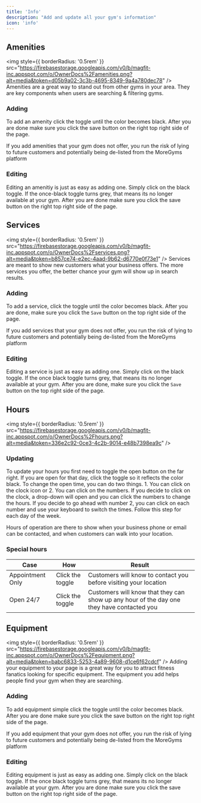```yaml
---
title: 'Info'
description: "Add and update all your gym's information"
icon: 'info'
---
```



## Amenities

<img
  style={{ borderRadius: '0.5rem' }}
  src="https://firebasestorage.googleapis.com/v0/b/magfit-inc.appspot.com/o/OwnerDocs%2Famenities.png?alt=media&token=d05b9a02-3c3b-4695-8349-9a4a780dec78"
/>
Amenities are a great way to stand out from other gyms in your area. They are key components when users are searching & filtering gyms. 
### Adding

To add an amenity click the toggle until the color becomes black. After you are done make sure you click the save button on the right top right side of the page.

<Warning>

If you add amenities that your gym does not offer, you run the risk of lying to future customers and potentially being de-listed from the MoreGyms platform

</Warning>

### Editing

Editing an amenitiy is just as easy as adding one. Simply click on the black toggle. If the once-black toggle turns grey, that means its no longer available at your gym. After you are done make sure you click the save button on the right top right side of the page.


## Services
<img
  style={{ borderRadius: '0.5rem' }}
  src="https://firebasestorage.googleapis.com/v0/b/magfit-inc.appspot.com/o/OwnerDocs%2Fservices.png?alt=media&token=b857ce74-e2ec-4aad-9b62-d6770e0f73e1"
/>
Services are meant to show new customers what your business offers. The more services you offer, the better chance your gym will show up in search results.
### Adding

To add a service, click the toggle until the color becomes black. After you are done, make sure you click the `Save` button on the top right side of the page.

<Warning>

If you add services that your gym does not offer, you run the risk of lying to future customers and potentially being de-listed from the MoreGyms platform

</Warning>

### Editing

Editing a service is just as easy as adding one. Simply click on the black toggle. If the once black toggle turns grey, that means its no longer available at your gym. After you are done, make sure you click the `Save` button on the top right side of the page.


## Hours
<img
  style={{ borderRadius: '0.5rem' }}
  src="https://firebasestorage.googleapis.com/v0/b/magfit-inc.appspot.com/o/OwnerDocs%2Fhours.png?alt=media&token=336e2c92-0ce3-4c2b-9014-e48b7398ea9c"
/>
### Updating

To update your hours you first need to toggle the open button on the far right. If you are open for that day, click the toggle so it reflects the color black. To change the open time, you can do two things. 1. You can click on the clock icon or 2. You can click on the numbers. If you decide to click on the clock, a drop-down will open and you can click the numbers to change the hours. If you decide to go ahead with number 2, you can click on each number and use your keyboard to switch the times. Follow this step for each day of the week.

<Note>
Hours of operation are there to show when your business phone or email can be contacted, and when customers can walk into your location.
</Note>

### Special hours

| Case   | How          | Result                 |
| ----------- | ------------------------ | ---------------------- |
| Appointment Only | Click the toggle | Customers will know to contact you before visiting your location  |
| Open 24/7   | Click the toggle   | Customers will know that they can show up any hour of the day one they have contacted you   |


## Equipment
<img
  style={{ borderRadius: '0.5rem' }}
  src="https://firebasestorage.googleapis.com/v0/b/magfit-inc.appspot.com/o/OwnerDocs%2Fequipment.png?alt=media&token=babc6833-5253-4a89-9608-d1ce6f62cdcf"
/>
Adding your equipment to your page is a great way for you to attract fitness fanatics looking for specific equipment. The equipment you add helps people find your gym when they are searching. 
### Adding

To add equipment simple click the toggle until the color becomes black. After you are done make sure you click the save button on the right top right side of the page.

<Warning>

If you add equipment that your gym does not offer, you run the risk of lying to future customers and potentially being de-listed from the MoreGyms platform

</Warning>

### Editing

Editing equipment is just as easy as adding one. Simply click on the black toggle. If the once black toggle turns grey, that means its no longer available at your gym. After you are done make sure you click the save button on the right top right side of the page.



